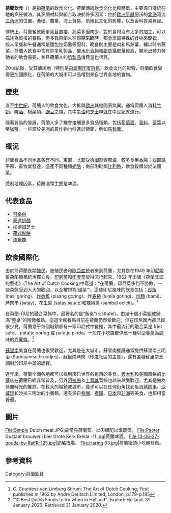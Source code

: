 {{expand|time=2015-12-24T03:31:54+00:00}}
{{unreferenced|time=2015-12-24T03:31:54+00:00}}
'''荷蘭飲食'''（{{lang-nl|Nederlandse keuken}}）是指[[荷蘭|荷蘭]]的飲食文化。荷蘭傳統飲食文化比較簡單，主要源自傳統在地的烹飪做法，其烹調材料與組合取決於許多因素：位於[[歐洲平原|歐洲平原]]肥沃的[[北海_(大西洋)|北海]]河流[[三角洲|三角洲]]的位置，漁穫、農業、海上貿易、前殖民文化的影響，以及香料貿易興起。

傳統上，荷蘭餐飲簡單而且直接，蔬菜多但肉少，對於食材沒有太多的加工，可以描述為質樸的餐點，但多數荷蘭人在假期來臨時，都會烹調特殊的食物來慶祝。一般人早餐和午餐通常是麵包加奶酪等配料，晚餐則主要是肉和馬鈴薯，輔以時令蔬菜。荷蘭人飲食中含有許多乳製品，[[碳水化合物|碳水化合物]]和[[脂肪|脂肪]]攝取量較高，顯示出體力勞動者的飲食需要，並且荷蘭人的[[奶製品|奶製品]]消費量也很高。

20世紀後，受其殖民地（特別是[[荷屬東印度群島|荷屬東印度群島]]）飲食文化的影響，荷蘭飲食變得更加國際化，在荷蘭的大城市可以品嚐到來自世界各地的食物。

==歷史==
直至[[中世紀|中世紀]]，荷蘭人的飲食文化，大抵與[[歐洲|歐洲]]其他國家無異。通常荷蘭人消耗[[牛奶|牛奶]]、[[啤酒|啤酒]]、根菜類、[[豌豆|豌豆]]之類。其中[[牛油|牛油]]和[[芝士|芝士]]早就在中世紀就流行。

隨著貿易的發展，荷蘭人多了機會接觸更多食品種類，包括[[葡萄酒|葡萄酒]]、[[香料|香料]]、[[茶葉|茶葉]]以至[[咖啡|咖啡]]。一些源於[[美洲|美洲]]的農作物也引進於荷蘭，例如[[馬鈴薯|馬鈴薯]]。

==概況==
荷蘭食品不同地區各有不同。東部、北部受[[德國|德國]]影響較濃，較多食用[[香腸|香腸]]；西部屬平原，畜牧業發達，盛產不同種類[[奶酪|奶酪]]；南部則毗鄰[[比利時|比利時]]，飲食較類似於法國菜。

受制地理因素，荷蘭酒類主要是啤酒。

==代表食品==
*[[可樂餅|可樂餅]]
*[[豪達奶酪|豪達奶酪]]
*[[埃德姆芝士|埃德姆芝士]]
*[[荷式鬆餅|荷式鬆餅]]
*[[炸魚塊|炸魚塊]]

==飲食國際化==

由於前荷蘭長期[[殖民|殖民]]，被殖民者和[[歐亞血統|歐亞血統]]者來到荷蘭，尤其是在1949 年[[印尼|印尼]]脫離荷蘭殖民統治獨立後，[[印尼菜|印尼菜]]和[[印度菜|印度菜]]變得流行起來。1962 年出版《荷蘭烹調的藝術》(The Art of Dutch Cooking)中寫道：“在荷蘭，印尼菜多到不勝數，一些菜餚受到大大的歡迎，以至被視為‘國菜’”。這些印尼風味的飲食包括：[[炒飯|炒飯]] (nasi goring)、[[炸香蕉|炸香蕉]] (pisang goring)、炸[[春捲|春捲]] (lumia goring)、[[炒麵|炒麵]] (bami)、[[烤肉串|烤肉串]] (satay)、[[花生醬|花生醬]] (satay sauce)和[[辣椒醬|辣椒醬]] (sambal oelek)。<ref>C. Countess van Limburg Stirum: The Art of Dutch Cooking; First published in 1962 by Andre Deutsch Limited, London; p.179-p.185</ref>

在荷蘭-印尼的融合菜餚中，最著名的是“飯桌”(rijsttafel)，由幾十個小菜組成鋪滿“整桌”的精緻餐點。這道全席餐點目前在荷蘭仍然受歡迎，但在印尼國內卻已經很少見。荷蘭幾乎每個城鎮都有一家印尼式中餐館，其中最流行的融合菜是 friet saté、 patatje oorlog 或 patatje pinda。一般在小吃店都供應一種以[[沙爹醬|沙爹醬]]為調味的[[炸薯條|炸薯條]]。<ref> "10 Best Dutch Foods to try when in Holland". Explore Holland. 31 January 2020. Retrieved 31 January 2020.</ref>

[[蘇里南|蘇里南]]美食在荷蘭也很受歡迎，尤其是在大城市。蘇里南餐廳通常提供蘇里南三明治 (Surinaamse broodjes)、蘇里南烤肉（印度社區的主食），還有各種蘇里南烹調對於印尼中菜的詮釋。

近年來，荷蘭全國各地都可以找到來自世界各角落的美食。[[義大利|義大利]]和[[美國|美國]]風格的[[比薩|比薩]]店在荷蘭已經非常普及，另外[[阿拉伯|阿拉伯]]和[[土耳其|土耳其]]菜餚也越來越受歡迎，尤其是做為休閒時光的餐飲。在較大的城鎮或城市，幾乎可以在任何街角找到販賣[[烤肉串|烤肉串]]、[[沙威瑪|沙威瑪]]和沙拉三明治的小餐館，還有源自[[希臘|希臘]]、[[泰國|泰國]]、[[日本|日本]]和[[非洲|非洲]]等美食，也都相當普遍。

==圖片==
<gallery>
File:Simple Dutch meal.JPG|最常見荷蘭菜，以肉類配以燉蔬菜。
File:Paoter Gustaaf brouwerij bier Grote Kerk Breda -11.jpg|荷蘭啤酒。
File:13-06-27-gouda-by-RalfR-125.jpg|奶酪市場。
File:Haring 03.jpg|荷蘭街頭小吃醃鯡魚。
</gallery>

==參考資料==
{{Reflist}}

{{歐洲題目|飲食文化}}
{{Commons category|Cuisine of the Netherlands}}

[[Category:荷蘭飲食|Category:荷蘭飲食]]